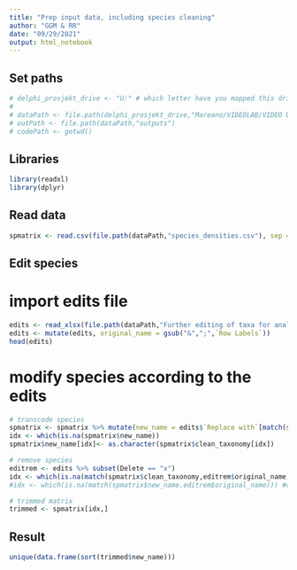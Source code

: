 ```yaml
---
title: "Prep input data, including species cleaning"
author: "GGM & RR"
date: "09/29/2021"
output: html_notebook
---
```


## Set paths
```r
# delphi_prosjekt_drive <- "U:" # which letter have you mapped this drive to?
# 
# dataPath <- file.path(delphi_prosjekt_drive,"Mareano/VIDEOLAB/VIDEO DATA/200m_scale_species_by_sample/Data_Delivery_2021")
# outPath <- file.path(dataPath,"outputs")
# codePath <- getwd()
```

## Libraries
```r
library(readxl)
library(dplyr)
```

## Read data
```r
spmatrix <- read.csv(file.path(dataPath,"species_densities.csv"), sep ="|")
```

## Edit species
# import edits file
```r
edits <- read_xlsx(file.path(dataPath,"Further editing of taxa for analyses.xlsx"))
edits <- mutate(edits, original_name = gsub("&",";",`Row Labels`))
head(edits)
```

# modify species according to the edits
```r
# transcode species
spmatrix <- spmatrix %>% mutate(new_name = edits$`Replace with`[match(spmatrix$clean_taxonomy,edits$original_name)])
idx <- which(is.na(spmatrix$new_name))
spmatrix$new_name[idx]<- as.character(spmatrix$clean_taxonomy[idx])

# remove species
editrem <- edits %>% subset(Delete == "x")
idx <- which(is.na(match(spmatrix$clean_taxonomy,editrem$original_name)))
#idx <- which(is.na(match(spmatrix$new_name,editrem$original_name))) #or this?

# trimmed matrix
trimmed <- spmatrix[idx,]
```

## Result
```r
unique(data.frame(sort(trimmed$new_name)))
```
